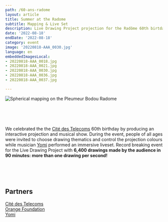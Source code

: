 ```yaml
---
path: /60-ans-radome
layout: article
title: Summer at the Radome
subtitle: Mapping & Live Set
description: Live Drawing Project projection for the Radôme 60th birtday at the Pleumeur Bodou's Cité des Télécoms (France)
date: '2022-08-18'
endDate: '2022-08-18'
category: event
image: '20220818-AAA_0030.jpg'
language: en
embeddedImagesLocal:
- 20220818-AAA_0018.jpg
- 20220818-AAA_0021.jpg
- 20220818-AAA_0030.jpg
- 20220818-AAA_0036.jpg
- 20220818-AAA_0037.jpg

---
```


![Spherical mapping on the Pleumeur Bodou Radome](20220818-AAA_0030.jpg)



<br/>
<br/>
<br/>

We celebrated the the [Cité des Telecoms](https://www.cite-telecoms.com/en/) 60th birthday by producing an interactive projection and musical show.
During the event, people of all ages were invited to choose drawing thematics and control the projection colours while musician [Yomi](https://www.instagram.com/yomi.music/) performed an immersive liveset.
Record breaking event for the Live Drawing Project with __6,400 drawings made by the audience in 90 minutes: more than one drawing per second!__

<br/>
<br/>
<br/>


<ImageGrid props={props} />

## Partners
[Cité des Telecoms](https://www.cite-telecoms.com/en/)  
[Orange Foundation](https://www.fondationorange.com/en)  
[Yomi](https://www.instagram.com/yomi.music/)  